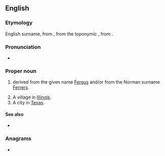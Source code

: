 {{also|ferris}}
==English==

===Etymology===
English surname, from {{der|en|nrf|Ferrers}}, from the toponymic {{m|nrf|Ferrières}}, from {{der|en|fr|fer||iron}}.
===Pronunciation===
* {{rhymes|en|ɛrəs}}

===Proper noun===
{{en-proper noun}}

# {{surname|en|from=given names|dot=}} derived from the given name [[Fergus]] and/or from the Norman surname [[Ferrers]].
# A village in [[Illinois]].
# A city in [[Texas]].

====See also====
* {{l|en|Ferris wheel}}

===Anagrams===
* {{anagrams|en|a=efirrs|Friers|firers|friers}}

{{topics|en|Cities|Villages|Illinois, USA|Texas, USA}}